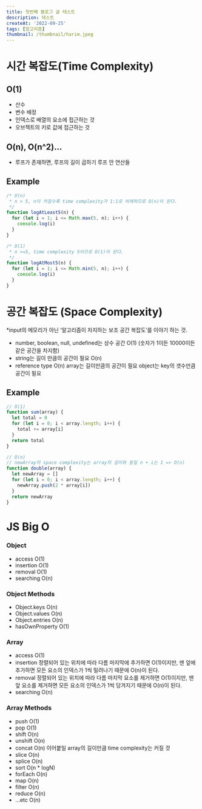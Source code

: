 ```yaml
---
title: 첫번째 블로그 글 테스트
description: 테스트
createAt: '2022-09-25'
tags: [알고리즘]
thumbnail: /thumbnail/harim.jpeg
---
```


# 시간 복잡도(Time Complexity)

## O(1)

- 산수
- 변수 배정
- 인덱스로 배열의 요소에 접근하는 것
- 오브젝트의 키로 값에 접근하는 것

## O(n), O(n^2)…

- 루프가 존재하면, 루프의 길이 곱하기 루프 안 연산들

## Example

```jsx
/* O(n)
 * n > 5, n이 커질수록 time complexity가 1:1로 비례하므로 O(n)이 된다.
 */
function logAtLeast5(n) {
  for (let i = 1; i <= Math.max(5, n); i++) {
    console.log(i)
  }
}
```

```jsx
/* O(1)
 * n >=5, time complexity 5이므로 O(1)이 된다.
 */
function logAtMost5(n) {
  for (let i = 1; i <= Math.min(5, n); i++) {
    console.log(i)
  }
}
```

# 공간 복잡도 (Space Complexity)

\*input의 메모리가 아닌 ‘알고리즘이 차지하는 보조 공간 복잡도’를 이야기 하는 것.

- number, boolean, null, undefined는 상수 공간 O(1)
  (숫자가 1이든 10000이든 같은 공간을 차지함)
- string는 길이 만큼의 공간이 필요 O(n)
- reference type O(n)
  array는 길이만큼의 공간이 필요
  object는 key의 갯수만큼 공간이 필요

## Example

```jsx
// O(1)
function sum(array) {
  let total = 0
  for (let i = 0; i < array.length; i++) {
    total += array[i]
  }
  return total
}
```

```jsx
// O(n)
// newArray의 space complexity는 array의 길이와 동일 n + i는 1 => O(n)
function double(array) {
  let newArray = []
  for (let i = 0; i < array.length; i++) {
    newArray.push(2 * array[i])
  }
  return newArray
}
```

# JS Big O

### Object

- access O(1)
- insertion O(1)
- removal O(1)
- searching O(n)

### Object Methods

- Object.keys O(n)
- Object.values O(n)
- Object.entries O(n)
- hasOwnProperty O(1)

### Array

- access O(1)
- insertion 정렬되어 있는 위치에 따라 다름
  마지막에 추가하면 O(1)이지만,
  맨 앞에 추가하면 모든 요소의 인덱스가 1씩 밀려나기 때문에 O(n)이 된다.
- removal 정렬되어 있는 위치에 따라 다름
  마지막 요소를 제거하면 O(1)이지만,
  맨 앞 요소를 제거하면 모든 요소의 인덱스가 1씩 당겨지기 때문에 O(n)이 된다.
- searching O(n)

### Array Methods

- push O(1)
- pop O(1)
- shift O(n)
- unshift O(n)
- concat O(n)
  이어붙일 array의 길이만큼 time complexity는 커질 것
- slice O(n)
- splice O(n)
- sort O(n \* logN)
- forEach O(n)
- map O(n)
- filter O(n)
- reduce O(n)
- …etc O(n)

